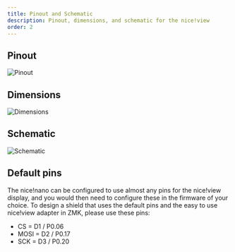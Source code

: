 ```yaml
---
title: Pinout and Schematic
description: Pinout, dimensions, and schematic for the nice!view
order: 2
---
```


## Pinout

![Pinout](../_images/niceview_pinout.png)

## Dimensions

![Dimensions](../_images/niceview_dimensions.png)

## Schematic 

![Schematic](../_images/niceview_schematic.png)

## Default pins

The nice!nano can be configured to use almost any pins for the nice!view display, and you would then need to configure these in the firmware of your choice. To design a shield that uses the default pins and the easy to use nice!view adapter in ZMK, please use these pins:

- CS = D1 / P0.06
- MOSI = D2 / P0.17
- SCK = D3 / P0.20
